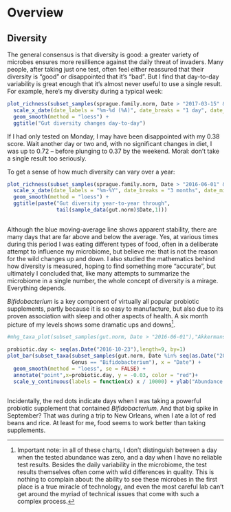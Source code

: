 # Overview {#intro}

## Diversity

The general consensus is that diversity is good: a greater variety of microbes ensures more resillience against the daily threat of invaders. Many people, after taking just one test, often feel either reassured that their diversity is "good" or disappointed that it's "bad". But I find that day-to-day variability is great enough that it's almost never useful to use a single result. For example, here's my diversity during a typical week:


```r
plot_richness(subset_samples(sprague.family.norm, Date > "2017-03-15" & Date < "2017-03-27" & Site == "gut"), measures=c("InvSimpson"),x = "Date") +
  scale_x_date(date_labels = "%m-%d (%A)", date_breaks = "1 day", date_minor_breaks = "1 day") +
  geom_smooth(method = "loess") + 
  ggtitle("Gut diversity changes day-to-day")
```

If I had only tested on Monday, I may have been disappointed with my 0.38 score. Wait another day or two and, with no significant changes in diet, I was up to 0.72 -- before plunging to 0.37 by the weekend. Moral: don't take a single result too seriously.

To get a sense of how much diversity can vary over a year:

```r
plot_richness(subset_samples(sprague.family.norm, Date > "2016-06-01" & Site == "gut" & Reads > 10000), measures=c("InvSimpson"), x = "Date") +
  scale_x_date(date_labels = "%m-%Y", date_breaks = "3 months", date_minor_breaks = "1 month") +
  geom_smooth(method = "loess") + 
  ggtitle(paste("Gut diversity year-to-year through",
                tail(sample_data(gut.norm)$Date,1)))
  
```

Although the blue moving-average line shows apparent stability, there are many days that are far above and below the average. Yes, at various times during this period I was eating different types of food, often in a deliberate attempt to influence my microbiome, but believe me: that is not the reason for the wild changes up and down. I also studied the mathematics behind how diversity is measured, hoping to find something more "accurate", but ultimately I concluded that, like many attempts to summarize the microbiome in a single number, the whole concept of diversity is a mirage. Everything depends.


_Bifidobacterium_ is a key component of virtually all popular probiotic supplements, partly because it is so easy to manufacture, but also due to its proven association with sleep and other aspects of health. A six month picture of my levels shows some dramatic ups and downs^[Important note: in all of these charts, I don't distinguish between a day when the tested abundance was zero, and a day when I have no reliable test results. Besides the daily variability in the microbiome, the test results themselves often come with wild differences in quality. This is nothing to complain about: the ability to see these microbes in the first place is a true miracle of technology, and even the most careful lab can't get around the myriad of technical issues that come with such a complex process.
].

```r
#mhg_taxa_plot(subset_samples(gut.norm, Date > "2016-06-01"),"Akkermansia")

probiotic.day <- seq(as.Date("2016-10-23"),length=9, by=1)
plot_bar(subset_taxa(subset_samples(gut.norm, Date %in% seq(as.Date("2016-07-01"), length = 180, by = 1)),
                     Genus == "Bifidobacterium"), x = "Date") + 
  geom_smooth(method = "loess", se = FALSE) +
  annotate("point",x=probiotic.day, y = -0.03, color = "red")+
  scale_y_continuous(labels = function(x) x / 10000) + ylab("Abundance (%)") + ggtitle("Bifidobacterium")
  
```

Incidentally, the red dots indicate days when I was taking a powerful probiotic supplement that contained _Bifidobacterium_. And that big spike in September? That was during a trip to New Orleans, when I ate a lot of red beans and rice.  At least for me, food seems to work better than taking supplements.